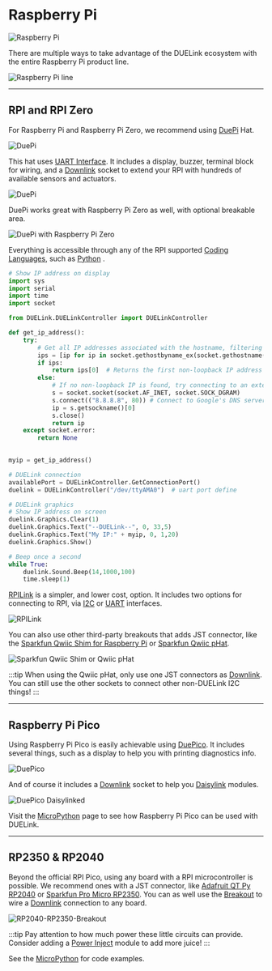 
# Raspberry Pi

![Raspberry Pi](pathname:///img/raspberrypi-logo.png)

There are multiple ways to take advantage of the DUELink ecosystem with the entire Raspberry Pi product line.

![Raspberry Pi line](pathname:///img/raspberrypi-line.png)

---

## RPI and RPI Zero

For Raspberry Pi and Raspberry Pi Zero, we recommend using [DuePi](../products/adduepi-b) Hat.

![DuePi](pathname:///img/catalog/adduepi-b-1.png)

This hat uses [UART Interface](../interface/uart). It includes a display, buzzer, terminal block for wiring, and a [Downlink](../interface/downlink) socket to extend your RPI with hundreds of available sensors and actuators.

![DuePi](pathname:///img/duepi-daisylinked.png)

DuePi works great with Raspberry Pi Zero as well, with optional breakable area.

![DuePi with Raspberry Pi Zero](pathname:///img/duepi-zero.png)


Everything is accessible through any of the RPI supported [Coding Languages](../language/intro), such as [Python](../language/python) .

```python
# Show IP address on display
import sys
import serial
import time
import socket

from DUELink.DUELinkController import DUELinkController

def get_ip_address():
    try:
        # Get all IP addresses associated with the hostname, filtering out 127.0.0.1
        ips = [ip for ip in socket.gethostbyname_ex(socket.gethostname())[2] if not ip.startswith("127.")]
        if ips:
            return ips[0]  # Returns the first non-loopback IP address found
        else:
            # If no non-loopback IP is found, try connecting to an external server to determine the IP used
            s = socket.socket(socket.AF_INET, socket.SOCK_DGRAM)
            s.connect(("8.8.8.8", 80)) # Connect to Google's DNS server (doesn't send data, just sets up connection)
            ip = s.getsockname()[0]
            s.close()
            return ip
    except socket.error:
        return None
    

myip = get_ip_address()

# DUELink connection
availablePort = DUELinkController.GetConnectionPort()
duelink = DUELinkController("/dev/ttyAMA0")  # uart port define

# DUELink graphics
# Show IP address on screen
duelink.Graphics.Clear(1)
duelink.Graphics.Text("--DUELink--", 0, 33,5)
duelink.Graphics.Text("My IP:" + myip, 0, 1,20)
duelink.Graphics.Show()

# Beep once a second
while True:
    duelink.Sound.Beep(14,1000,100)
    time.sleep(1)
```

[RPILink](../products/adrpilink-a) is a simpler, and lower cost, option. It includes two options for connecting to RPI, via [I2C](../interface/i2c) or [UART](../interface/uart) interfaces.

![RPILink](pathname:///img/catalog/adrpilink-a-1.png)

You can also use other third-party breakouts that adds JST connector, like the [Sparkfun Qwiic Shim for Raspberry Pi](https://www.sparkfun.com/sparkfun-qwiic-shim-for-raspberry-pi.html) or [Sparkfun Qwiic pHat](https://www.sparkfun.com/sparkfun-qwiic-phat-v2-0-for-raspberry-pi.html).

![Sparkfun Qwiic Shim or Qwiic pHat](pathname:///img/qwiic-shim-phat.png)

:::tip
When using the Qwiic pHat, only use one JST connectors as [Downlink](../interface/downlink). You can still use the other sockets to connect other non-DUELink I2C things!
:::

---

## Raspberry Pi Pico

Using Raspberry Pi Pico is easily achievable using [DuePico](../products/adduepico-b). It includes several things, such as a display to help you with printing diagnostics info.

![DuePico](pathname:///img/catalog/adduepico-b-1.png)

And of course it includes a [Downlink](../interface/downlink) socket to help you [Daisylink](../engine/daisylink) modules.

![DuePico Daisylinked](pathname:///img/duepico-daisylinked.png)

Visit the [MicroPython](../language/micropython) page to see how Raspberry Pi Pico can be used with DUELink.

---

## RP2350 & RP2040

Beyond the official RPI Pico, using any board with a RPI microcontroller is possible. We recommend ones with a JST connector, like [Adafruit QT Py RP2040](https://www.adafruit.com/product/4900) or [Sparkfun Pro Micro RP2350](https://www.sparkfun.com/sparkfun-pro-micro-rp2350.html). You can as well use the [Breakout](../products/adbreakout-a) to wire a [Downlink](../interface/downlink) connection to any board.

![RP2040-RP2350-Breakout](pathname:///img/rp2040-rp2350-breakout.png)

:::tip
Pay attention to how much power these little circuits can provide. Consider adding a [Power Inject](../products/adpowerinject-a) module to add more juice!
:::

See the [MicroPython](../language/micropython) for code examples.
